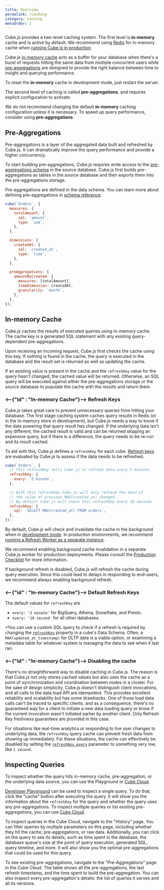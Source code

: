 ```yaml
---
title: Overview
permalink: /caching
category: Caching
menuOrder: 1
---
```


Cube.js provides a two-level caching system. The first level is **in-memory**
cache and is active by default. We recommend using [Redis][link-redis] for
in-memory cache when [running Cube.js in production][ref-production-checklist].

Cube.js [in-memory cache](#in-memory-cache) acts as a buffer for your database
when there's a burst of requests hitting the same data from multiple concurrent
users while [pre-aggregations](#pre-aggregations) are designed to provide the
right balance between time to insight and querying performance.

To reset the **in-memory** cache in development mode, just restart the server.

The second level of caching is called **pre-aggregations**, and requires
explicit configuration to activate.

We do not recommend changing the default **in-memory** caching configuration
unless it is necessary. To speed up query performance, consider using
**pre-aggregations**.

## Pre-Aggregations

Pre-aggregations is a layer of the aggregated data built and refreshed by
Cube.js. It can dramatically improve the query performance and provide a higher
concurrency.

<InfoBox>

To start building pre-aggregations, Cube.js requires write access to the
[pre-aggregations schema][ref-config-preagg-schema] in the source database.
Cube.js first builds pre-aggregations as tables in the source database and then
exports them into the pre-aggregations storage.

</InfoBox>

Pre-aggregations are defined in the data schema. You can learn more about
defining pre-aggregations in [schema reference][ref-schema-ref-preaggs].

```js
cube(`Orders`, {
  measures: {
    totalAmount: {
      sql: `amount`,
      type: `sum`,
    },
  },

  dimensions: {
    createdAt: {
      sql: `created_at`,
      type: `time`,
    },
  },

  preAggregations: {
    amountByCreated: {
      measures: [totalAmount],
      timeDimension: createdAt,
      granularity: `month`,
    },
  },
});
```

## In-memory Cache

Cube.js caches the results of executed queries using in-memory cache. The cache
key is a generated SQL statement with any existing query-dependent
pre-aggregations.

Upon receiving an incoming request, Cube.js first checks the cache using this
key. If nothing is found in the cache, the query is executed in the database and
the result set is returned as well as updating the cache.

If an existing value is present in the cache and the `refreshKey` value for the
query hasn't changed, the cached value will be returned. Otherwise, an SQL query
will be executed against either the pre-aggregations storage or the source
database to populate the cache with the results and return them.

### <--{"id" : "In-memory Cache"}--> Refresh Keys

Cube.js takes great care to prevent unnecessary queries from hitting your
database. The first stage caching system caches query results in Redis (or in
the in-memory store in development), but Cube.js needs a way to know if the data
powering that query result has changed. If the underlying data isn't any
different, the cached result is valid and can be returned skipping an expensive
query, but if there is a difference, the query needs to be re-run and its result
cached.

To aid with this, Cube.js defines a `refreshKey` for each cube. [Refresh
keys][ref-schema-ref-cube-refresh-key] are evaluated by Cube.js to assess if the
data needs to be refreshed.

```js
cube(`Orders`, {
  // This refreshKey tells Cube.js to refresh data every 5 minutes
  refreshKey: {
    every: `5 minute`,
  },

  // With this refreshKey Cube.js will only refresh the data if
  // the value of previous MAX(created_at) changed
  // By default Cube.js will check this refreshKey every 10 seconds
  refreshKey: {
    sql: `SELECT MAX(created_at) FROM orders`,
  },
});
```

By default, Cube.js will check and invalidate the cache in the background when
in [development mode][ref-development-mode]. In production environments, we
recommend [running a Refresh Worker as a separate
instance][ref-production-checklist-refresh].

We recommend enabling background cache invalidation in a separate Cube.js worker
for production deployments. Please consult the [Production
Checklist][ref-production-checklist] for more information.

If background refresh is disabled, Cube.js will refresh the cache during query
execution. Since this could lead to delays in responding to end-users, we
recommend always enabling background refresh.

### <--{"id" : "In-memory Cache"}--> Default Refresh Keys

The default values for `refreshKey` are

- `every: '2 minute'` for BigQuery, Athena, Snowflake, and Presto.
- `every: '10 second'` for all other databases.

+You can use a custom SQL query to check if a refresh is required by changing
the [`refreshKey`][ref-schema-ref-cube-refresh-key] property in a cube's Data
Schema. Often, a `MAX(updated_at_timestamp)` for OLTP data is a viable option,
or examining a metadata table for whatever system is managing the data to see
when it last ran.

### <--{"id" : "In-memory Cache"}--> Disabling the cache

There's no straightforward way to disable caching in Cube.js. The reason is that
Cube.js not only stores cached values but also uses the cache as a point of
synchronization and coordination between nodes in a cluster. For the sake of
design simplicity, Cube.js doesn't distinguish client invocations, and all calls
to the data load API are idempotent. This provides excellent reliability and
scalability but has some drawbacks. One of those load data calls can't be traced
to specific clients, and as a consequence, there's no guaranteed way for a
client to initiate a new data loading query or know if the current invocation
wasn't initiated earlier by another client. Only Refresh Key freshness
guarantees are provided in this case.

For situations like real-time analytics or responding to live user changes to
underlying data, the `refreshKey` query cache can prevent fresh data from
showing up immediately. For these situations, the cache can effectively be
disabled by setting the [`refreshKey.every`][ref-schema-ref-cube-refresh-key]
parameter to something very low, like `1 second`.

## Inspecting Queries

To inspect whether the query hits in-memory cache, pre-aggregation, or the
underlying data source, you can use the Playground or [Cube
Cloud][link-cube-cloud].

[Developer Playground][ref-dev-playground] can be used to inspect a single
query. To do that, click the "cache" button after executing the query. It will
show you the information about the `refreshKey` for the query and whether the
query uses any pre-aggregations. To inspect multiple queries or list existing
pre-aggregations, you can use [Cube Cloud][link-cube-cloud].

To inspect queries in the Cube Cloud, navigate to the "History" page. You can
filter queries by multiple parameters on this page, including whether they hit
the cache, pre-aggregations, or raw data. Additionally, you can click on the
query to see its details, such as time spent in the database, the database
queue's size at the point of query execution, generated SQL, query timeline, and
more. It will also show you the optimal pre-aggregations that could be used for
this query.

To see existing pre-aggregations, navigate to the "Pre-Aggregations" page in the
Cube Cloud. The table shows all the pre-aggregations, the last refresh
timestamp, and the time spent to build the pre-aggregation. You can also inspect
every pre-aggregation's details: the list of queries it serves and all its
versions.

[link-cube-cloud]: https://cube.dev/cloud
[link-redis]: https://redis.io
[ref-config-preagg-schema]: /config#pre-aggregations-schema
[ref-dev-playground]: /dev-tools/dev-playground
[ref-development-mode]: /configuration/overview#development-mode
[ref-production-checklist]: /deployment/production-checklist
[ref-production-checklist-refresh]:
  /deployment/production-checklist#set-up-refresh-worker
[ref-schema-ref-cube-refresh-key]: /schema/reference/cube#refresh-key
[ref-schema-ref-preaggs]: /schema/reference/pre-aggregations

